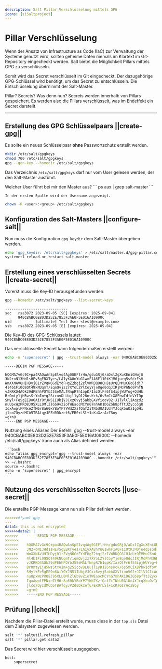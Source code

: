 ```yaml
---
description: Salt Pillar Verschlüsselung mittels GPG
icons: [siSaltproject]
---
```


# Pillar Verschlüsselung

Wenn der Ansatz von Infrastructure as Code (IaC) zur Verwaltung der Systeme genutzt wird, sollten geheime Daten niemals im Klartext im Git-Repository eingecheckt werden.
Salt bietet die Möglichkeit Pillars mittels GPG zu verschlüsseln.

Somit wird das Secret verschlüsselt im Git eingecheckt.
Der dazugehörige GPG-Schlüssel wird benötigt, um das Secret zu entschlüsseln.
Die Entschlüsselung übernimmt der Salt-Master.

<Admonition variant="info" expand={false}>
  <AdmonitionTitle>Pillar? Secrets? Was denn nun?</AdmonitionTitle>
  <AdmonitionContent>
    Secrets werden innerhalb von Pillars gespeichert. Es werden also die Pillars
    verschlüsselt, was im Endeffekt ein Secret darstellt.
  </AdmonitionContent>
</Admonition>

---

## Erstellung des GPG Schlüsselpaars ||create-gpg||

Es sollte ein neues Schlüsselpaar **ohne** Passwortschutz erstellt werden.

```bash
mkdir /etc/salt/gpgkeys
chmod 700 /etc/salt/gpgkeys
gpg --gen-key --homedir /etc/salt/gpgkeys
```

Das Verzeichnis `/etc/salt/gpgkeys` darf nur vom User gelesen werden, der den Salt-Master ausführt.

<Admonition variant="tip" expand={false}>
  <AdmonitionTitle>Welcher User führt bei mir den Master aus?</AdmonitionTitle>
  <AdmonitionContent>
    ```
    ps aux | grep salt-master
    ```
    
    In der ersten Spalte wird der Username angezeigt.
  </AdmonitionContent>
</Admonition>

```bash
chown -R <user>:<group> /etc/salt/gpgkeys
```

## Konfiguration des Salt-Masters ||configure-salt||

Nun muss die Konfiguration `gpg_keydir` dem Salt-Master übergeben werden.

```bash
echo 'gpg_keydir: /etc/salt/gpgkeys' > /etc/salt/master.d/gpg-pillar.conf
systemctl reload-or-restart salt-master
```

## Erstellung eines verschlüsselten Secrets ||create-secret||

Vorerst muss die Key-ID herausgefunden werden:

```bash
gpg --homedir /etc/salt/gpgkeys --list-secret-keys 
```

```
-----------------------------
sec   rsa3072 2023-09-05 [SC] [expires: 2025-09-04]
      940CBABC0E803D252E7853F3AE0F5E016A10900C
uid           [ultimate] Test User <test@example.com>
ssb   rsa3072 2023-09-05 [E] [expires: 2025-09-04]
```

Die Key-ID des GPG-Schlüssels lautet: `940CBABC0E803D252E7853F3AE0F5E016A10900C`

Das verschlüsselte Secret kann folgendermaßen erstellt werden:

```bash
echo -n 'supersecret' | gpg --trust-model always -ear 940CBABC0E803D252E7853F3AE0F5E016A10900C --homedir /etc/salt/gpgkeys
```

```
-----BEGIN PGP MESSAGE-----

hQGMA7vGc9C+pa4RAQwAnSpElvq4Ag0GEFlrHn/gduGRj0/aDxlZgXuXEniGNwjG
3N2+oN13Hd1sHEv5gEBXTyes/LAIyXA8nYuG1wmF1A6F110tKJM0jueq5sSdrEsV
WmXXNAVUHIHDyj01rZVgN6GdEYdFHgZ2bgi2zlVWRDQO8CHJeUrQEMMuC6o6jdj7
4l4b1Fi0QSQt49kNUqmT/iqmQvjzz7XYoLZYlCoyYje8qe0dqJIRjMdPhNd6PnfN
vJKRKD4AOk29dPEhhPOYbJ5SeMALfNnpR7h1opK/IazOlFr6fS4ipjWUYog+QdHk
BrOmty1jH5wsStYoIm+g2SicovDLUujl1yD126nsKck/6s5mCiX8PhwIdfoVYIDp
SMyl+Fe5gEE9o6AiYOYJN51IUbjVJCxz6vyj5abbGXVfiooV02+JIlVlCliAqzd2
nuUpxWzPRO8J95XLL0MlZlGb9vZioTWEaocMCYnG7mhAK1DGZGb8pfTtJZyco5gU
IqxAwplFPNxeZfM6r8a60kYBoYP7YWdZXzfQafZiTNbU0A1Ud4YJcqXbuOzIgQHi
jlco7OyzdMCb5TBAfqyJPZd0Dkzef6/ER0rLSl+1cKaGzrAcZ8oy
=g+n0
-----END PGP MESSAGE-----
```

<Admonition variant="tip" expand={false}>
  <AdmonitionTitle>Nutzung eines Aliases</AdmonitionTitle>
  <AdmonitionContent>
    Der Befehl `gpg --trust-model always -ear 940CBABC0E803D252E7853F3AE0F5E016A10900C --homedir /etc/salt/gpgkeys` kann auch als Alias definiert werden.

    ```bash
    echo "alias gpg_encrypt='gpg --trust-model always -ear 940CBABC0E803D252E7853F3AE0F5E016A10900C --homedir /etc/salt/gpgkeys'" >> ~/.bashrc
    source ~/.bashrc
    echo -n 'supersecret' | gpg_encrypt
    ```
  </AdmonitionContent>
</Admonition>

## Nutzung des verschlüsselten Secrets ||use-secret||

Die erstellte PGP-Message kann nun als Pillar definiert werden.

```yaml title=pillar.sls
>>>>>>#!yaml|gpg
---
data1: this is not encrypted
>>>>>>data2: |
>>>>>>    -----BEGIN PGP MESSAGE-----
>>>>>>
>>>>>>    hQGMA7vGc9C+pa4RAQwAnSpElvq4Ag0GEFlrHn/gduGRj0/aDxlZgXuXEniGNwjG
>>>>>>    3N2+oN13Hd1sHEv5gEBXTyes/LAIyXA8nYuG1wmF1A6F110tKJM0jueq5sSdrEsV
>>>>>>    WmXXNAVUHIHDyj01rZVgN6GdEYdFHgZ2bgi2zlVWRDQO8CHJeUrQEMMuC6o6jdj7
>>>>>>    4l4b1Fi0QSQt49kNUqmT/iqmQvjzz7XYoLZYlCoyYje8qe0dqJIRjMdPhNd6PnfN
>>>>>>    vJKRKD4AOk29dPEhhPOYbJ5SeMALfNnpR7h1opK/IazOlFr6fS4ipjWUYog+QdHk
>>>>>>    BrOmty1jH5wsStYoIm+g2SicovDLUujl1yD126nsKck/6s5mCiX8PhwIdfoVYIDp
>>>>>>    SMyl+Fe5gEE9o6AiYOYJN51IUbjVJCxz6vyj5abbGXVfiooV02+JIlVlCliAqzd2
>>>>>>    nuUpxWzPRO8J95XLL0MlZlGb9vZioTWEaocMCYnG7mhAK1DGZGb8pfTtJZyco5gU
>>>>>>    IqxAwplFPNxeZfM6r8a60kYBoYP7YWdZXzfQafZiTNbU0A1Ud4YJcqXbuOzIgQHi
>>>>>>    jlco7OyzdMCb5TBAfqyJPZd0Dkzef6/ER0rLSl+1cKaGzrAcZ8oy
>>>>>>    =g+n0
>>>>>>    -----END PGP MESSAGE-----
```

## Prüfung ||check||

Nachdem die Pillar-Datei erstellt wurde, muss diese in der `top.sls` Datei dem Zielsystem zugewiesen werden.

```bash
salt '*' saltutil.refresh_pillar
salt '*' pillar.get data2
```

Das Secret wird hier verschlüsselt ausgegeben.

```
host:
    supersecret
```
